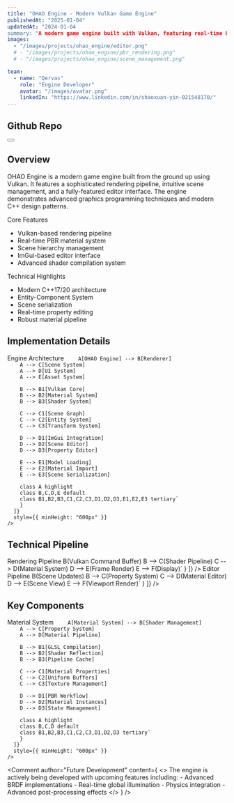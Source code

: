 ```yaml
---
title: "OHAO Engine - Modern Vulkan Game Engine"
publishedAt: "2025-01-04"
updatedAt: "2024-01-04
summary: "A modern game engine built with Vulkan, featuring real-time PBR rendering, intuitive scene management, and a robust material system. The engine provides a fully-featured editor with dockable windows, scene hierarchy management, and real-time property editing."
images:
  - "/images/projects/ohao_engine/editor.png"
  # - "/images/projects/ohao_engine/pbr_rendering.png"
  # - "/images/projects/ohao_engine/scene_management.png"

team:
  - name: "Qervas"
    role: "Engine Developer"
    avatar: "/images/avatar.png"
    linkedIn: "https://www.linkedin.com/in/shaoxuan-yin-021548170/"
---
```


## Github Repo

<div style={{ display: 'flex', gap: '1rem', marginBottom: '2rem' }}>
  <Button
    variant="primary"
    size="l"
    href="https://github.com/Qervas/ohao-engine"
    prefixIcon="github"
    label="OHAO Engine"
  />
</div>

## Overview

OHAO Engine is a modern game engine built from the ground up using Vulkan. It features a sophisticated rendering pipeline, intuitive scene management, and a fully-featured editor interface. The engine demonstrates advanced graphics programming techniques and modern C++ design patterns.

<Grid columns="repeat(2, 1fr)" gap="16">
  <Flex direction="column" background="surface" padding="24" radius="l" border="neutral-medium" borderStyle="solid-1">
    <Heading variant="heading-strong-m">Core Features</Heading>
    <ul>
      <li>Vulkan-based rendering pipeline</li>
      <li>Real-time PBR material system</li>
      <li>Scene hierarchy management</li>
      <li>ImGui-based editor interface</li>
      <li>Advanced shader compilation system</li>
    </ul>
  </Flex>

  <Flex direction="column" background="surface" padding="24" radius="l" border="neutral-medium" borderStyle="solid-1">
    <Heading variant="heading-strong-m">Technical Highlights</Heading>
    <ul>
      <li>Modern C++17/20 architecture</li>
      <li>Entity-Component System</li>
      <li>Scene serialization</li>
      <li>Real-time property editing</li>
      <li>Robust material pipeline</li>
    </ul>
  </Flex>
</Grid>

## Implementation Details

<Grid columns="1" gap="24">
  <Flex direction="column" background="surface" padding="32" radius="l" border="neutral-medium" borderStyle="solid-1">
    <Heading variant="heading-strong-l" marginBottom="24">Engine Architecture</Heading>
    <CodeBlock
      codeInstances={[
        {
          language: "mermaid",
          code: `graph TB
        classDef default fill:secondaryColor,stroke:secondaryBorderColor,color:secondaryTextColor
        classDef highlight fill:primaryColor,stroke:primaryBorderColor,color:primaryTextColor

        A[OHAO Engine] --> B[Renderer]
        A --> C[Scene System]
        A --> D[UI System]
        A --> E[Asset System]

        B --> B1[Vulkan Core]
        B --> B2[Material System]
        B --> B3[Shader System]

        C --> C1[Scene Graph]
        C --> C2[Entity System]
        C --> C3[Transform System]

        D --> D1[ImGui Integration]
        D --> D2[Scene Editor]
        D --> D3[Property Editor]

        E --> E1[Model Loading]
        E --> E2[Material Import]
        E --> E3[Scene Serialization]

        class A highlight
        class B,C,D,E default
        class B1,B2,B3,C1,C2,C3,D1,D2,D3,E1,E2,E3 tertiary`
        }
      ]}
      style={{ minHeight: "600px" }}
    />
  </Flex>
</Grid>

## Technical Pipeline

<Grid columns="repeat(2, 1fr)" gap="16">
  <Flex direction="column" background="surface" padding="24" radius="l" border="neutral-medium" borderStyle="solid-1">
    <Heading variant="heading-strong-m">Rendering Pipeline</Heading>
    <CodeBlock
      codeInstances={[
        {
          language: "mermaid",
          label: "Pipeline",
          code: `graph TD
    A(Scene Graph) --> B(Vulkan Command Buffer)
    B --> C(Shader Pipeline)
    C --> D(Material System)
    D --> E(Frame Render)
    E --> F(Display)`
        }
      ]}
    />
  </Flex>

  <Flex direction="column" background="surface" padding="24" radius="l" border="neutral-medium" borderStyle="solid-1">
    <Heading variant="heading-strong-m">Editor Pipeline</Heading>
    <CodeBlock
      codeInstances={[
        {
          language: "mermaid",
          label: "Pipeline",
          code: `graph TD
    A(UI Events) --> B(Scene Updates)
    B --> C(Property System)
    C --> D(Material Editor)
    D --> E(Scene View)
    E --> F(Viewport Render)`
        }
      ]}
    />
  </Flex>
</Grid>

## Key Components

<Grid columns="1" gap="24">
  <Flex direction="column" background="surface" padding="32" radius="l" border="neutral-medium" borderStyle="solid-1">
    <Heading variant="heading-strong-l" marginBottom="24">Material System</Heading>
    <CodeBlock
      codeInstances={[
        {
          language: "mermaid",
          code: `graph TB
        classDef default fill:secondaryColor,stroke:secondaryBorderColor,color:secondaryTextColor
        classDef highlight fill:primaryColor,stroke:primaryBorderColor,color:primaryTextColor

        A[Material System] --> B[Shader Management]
        A --> C[Property System]
        A --> D[Material Pipeline]

        B --> B1[GLSL Compilation]
        B --> B2[Shader Reflection]
        B --> B3[Pipeline Cache]

        C --> C1[Material Properties]
        C --> C2[Uniform Buffers]
        C --> C3[Texture Management]

        D --> D1[PBR Workflow]
        D --> D2[Material Instances]
        D --> D3[State Management]

        class A highlight
        class B,C,D default
        class B1,B2,B3,C1,C2,C3,D1,D2,D3 tertiary`
        }
      ]}
      style={{ minHeight: "600px" }}
    />
  </Flex>
</Grid>

<Comment
  author="Future Development"
  content={
    <>
      The engine is actively being developed with upcoming features including:
      - Advanced BRDF implementations
      - Real-time global illumination
      - Physics integration
      - Advanced post-processing effects
    </>
  }
/>
